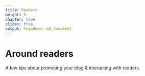 ```yaml
---
title: Readers
weight: 5
chapter: true
slides: true
output: hugodown::md_document
---
```


# Around readers

A few tips about promoting your blog & interacting with readers.
